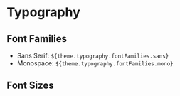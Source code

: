 
<Meta title="Tokens/Typography" />

# Typography

## Font Families
- Sans Serif: `${theme.typography.fontFamilies.sans}`
- Monospace: `${theme.typography.fontFamilies.mono}`

## Font Sizes

<Typeset 
  fontSizes={Object.values(theme.typography.fontSizes)}
  sampleText="The quick brown fox jumps over the lazy dog"
  fontFamily={theme.typography.fontFamilies.sans}
/>